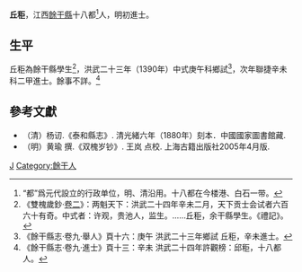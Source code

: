 {{noteTA
|1=zh-hans:余干; zh-hant:餘干
}}

'''丘秬'''，江西[[餘干縣|餘干縣]]十八都<ref>“都”爲元代設立的行政单位，明、清沿用。十八都在今楼港、白石一带。</ref>人，明初進士。

== 生平 ==
丘秬為餘干縣學生<ref>《雙槐歲鈔·[[s:雙槐歲鈔/卷2|卷二]]》：两魁天下：洪武二十四年辛未二月，天下贡士会试者六百六十有奇。中式者：许观，贵池人，监生。……丘秬，余干縣學生。《禮記》。</ref>，洪武二十三年（1390年）中式庚午科鄉試<ref>《餘干縣志·卷九·舉人》頁十六：庚午 洪武二十三年鄉試 丘秬，辛未進士。</ref>，次年聯捷辛未科二甲進士。餘事不詳。<ref>《餘干縣志·卷九·進士》頁十三：辛未 洪武二十四年許觀榜：邱秬，十八都人。</ref>

==參考文獻==
{{reflist}}
*（清）杨讱.《泰和縣志》. 清光緒六年（1880年）刻本．中國國家圖書館藏.
*（明）黄瑜 撰.《双槐岁钞》. 王岚 点校. 上海古籍出版社2005年4月版.

{{洪武二十四年辛未科殿試金榜}}

{{Authority control}}

{{DEFAULTSORT:Qiu丘}}
[[Category:邱姓|J]]
[[Category:餘干人|Category:餘干人]]


{{明朝人物小作品}}